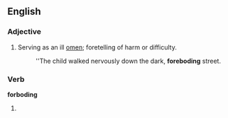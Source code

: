 ==English==

===Adjective===
{{en-adj}}

# Serving as an ill [[omen]]; foretelling of harm or difficulty.
#: ''The child walked nervously down the dark, '''foreboding''' street.

===Verb===
'''forboding'''

# {{present participle of|[[forebode]]}}